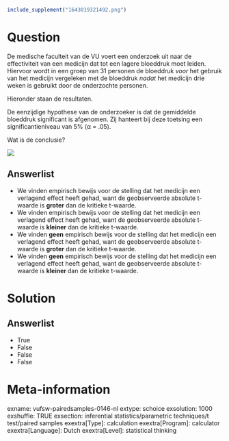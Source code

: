 ```r
include_supplement("1643019321492.png")
```

Question
========
De medische faculteit van de VU voert een onderzoek uit naar de
effectiviteit van een medicijn dat tot een lagere bloeddruk moet leiden.
Hiervoor wordt in een groep van 31 personen de bloeddruk *voor* het
gebruik van het medicijn vergeleken met de bloeddruk *nadat* het
medicijn drie weken is gebruikt door de onderzochte personen.  
  
Hieronder staan de resultaten.  
  
De eenzijdige hypothese van de onderzoeker is dat de gemiddelde
bloeddruk significant is afgenomen. Zij hanteert bij deze toetsing een
significantieniveau van 5% (α = .05).  
  
Wat is de conclusie?  
  
![](1643019321492.png)

Answerlist
----------
* We vinden empirisch bewijs voor de stelling dat het medicijn een
  verlagend effect heeft gehad, want de geobserveerde absolute t-waarde is
  **groter** dan de kritieke t-waarde.
* We vinden empirisch bewijs voor de stelling dat het medicijn een
  verlagend effect heeft gehad, want de geobserveerde absolute t-waarde is
  **kleiner** dan de kritieke t-waarde.
* We vinden **geen** empirisch bewijs voor de stelling dat het medicijn
  een verlagend effect heeft gehad, want de geobserveerde absolute
  t-waarde is **groter** dan de kritieke t-waarde.
* We vinden **geen** empirisch bewijs voor de stelling dat het medicijn
  een verlagend effect heeft gehad, want de geobserveerde absolute
  t-waarde is **kleiner **dan de kritieke t-waarde.

Solution
========










Answerlist
----------
* True
* False
* False
* False

Meta-information
================
exname: vufsw-pairedsamples-0146-nl
extype: schoice
exsolution: 1000
exshuffle: TRUE
exsection: inferential statistics/parametric techniques/t test/paired samples
exextra[Type]: calculation
exextra[Program]: calculator
exextra[Language]: Dutch
exextra[Level]: statistical thinking

